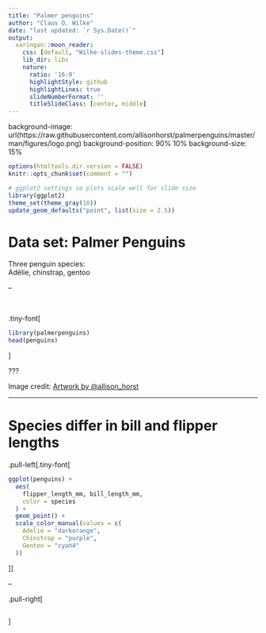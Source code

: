 ```yaml
---
title: "Palmer penguins"
author: "Claus O. Wilke"
date: "last updated: `r Sys.Date()`"
output:
  xaringan::moon_reader:
    css: [default, "Wilke-slides-theme.css"]
    lib_dir: libs
    nature:
      ratio: '16:9'
      highlightStyle: github
      highlightLines: true
      slideNumberFormat: ''
      titleSlideClass: [center, middle]
---
```


background-image: url(https://raw.githubusercontent.com/allisonhorst/palmerpenguins/master/man/figures/logo.png)
background-position: 90% 10%
background-size: 15%


```r
options(htmltools.dir.version = FALSE)
knitr::opts_chunk$set(comment = "")

# ggplot2 settings so plots scale well for slide size 
library(ggplot2)
theme_set(theme_gray(18))
update_geom_defaults("point", list(size = 2.5))
```


# Data set: Palmer Penguins

Three penguin species:<br>Adélie, chinstrap, gentoo

--

<br>

.tiny-font[
```r
library(palmerpenguins)
head(penguins)
```
]

???

Image credit: [Artwork by @allison_horst](https://github.com/allisonhorst/palmerpenguins/#artwork)


---

# Species differ in bill and flipper lengths

.pull-left[.tiny-font[
```r
ggplot(penguins) + 
  aes(
    flipper_length_mm, bill_length_mm,
    color = species
  ) + 
  geom_point() +
  scale_color_manual(values = c(
    Adelie = "darkorange",
    Chinstrap = "purple",
    Gentoo = "cyan4"
  ))
```
]]

--

.pull-right[
```r
```
]

